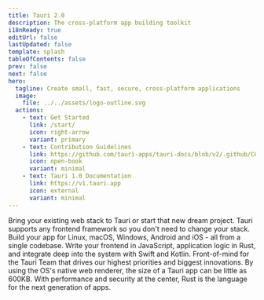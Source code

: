 ```yaml
---
title: Tauri 2.0
description: The cross-platform app building toolkit
i18nReady: true
editUrl: false
lastUpdated: false
template: splash
tableOfContents: false
prev: false
next: false
hero:
  tagline: Create small, fast, secure, cross-platform applications
  image:
    file: ../../assets/logo-outline.svg
  actions:
    - text: Get Started
      link: /start/
      icon: right-arrow
      variant: primary
    - text: Contribution Guidelines
      link: https://github.com/tauri-apps/tauri-docs/blob/v2/.github/CONTRIBUTING.md
      icon: open-book
      variant: minimal
    - text: Tauri 1.0 Documentation
      link: https://v1.tauri.app
      icon: external
      variant: minimal
---
```



<div class="hero-bg">
  <div class="bg-logo"></div>
  <div class="bg-grad"></div>
  <div class="bg-grad-red"></div>
</div>

<div class="lp-cta-card">
  <Card title="Create a Project" icon="rocket">
    <Cta />
  </Card>
</div>

<CardGrid>
  <Card title="Frontend Independent" icon="rocket">
    Bring your existing web stack to Tauri or start that new dream project.
    Tauri supports any frontend framework so you don't need to change your
    stack.
  </Card>
  <Card title="Cross Platform" icon="rocket">
    Build your app for Linux, macOS, Windows, Android and iOS - all from a
    single codebase.
  </Card>
  <Card title="Inter-Process Communication" icon="rocket">
    Write your frontend in JavaScript, application logic in Rust, and integrate
    deep into the system with Swift and Kotlin.
  </Card>
  <Card title="Maximum Security" icon="rocket">
    Front-of-mind for the Tauri Team that drives our highest priorities and
    biggest innovations.
  </Card>
  <Card title="Minimal Size" icon="rocket">
    By using the OS's native web renderer, the size of a Tauri app can be little
    as 600KB.
  </Card>
  <Card title="Powered by Rust" icon="rocket">
    With performance and security at the center, Rust is the language for the
    next generation of apps.
  </Card>
</CardGrid>
